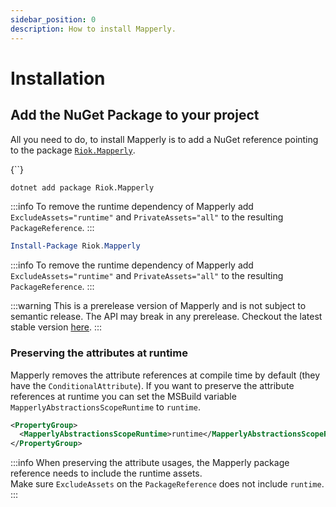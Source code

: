 ```yaml
---
sidebar_position: 0
description: How to install Mapperly.
---
```



# Installation

## Add the NuGet Package to your project

All you need to do, to install Mapperly is to add a NuGet reference pointing to the package [`Riok.Mapperly`](https://www.nuget.org/packages/Riok.Mapperly).

<Tabs>
  <TabItem value="csproj" label="PackageReference" default>
      <CodeBlock language="xml">{`<PackageReference Include="Riok.Mapperly" Version="${useDocusaurusContext().siteConfig.customFields.mapperlyVersion}" ExcludeAssets="runtime" PrivateAssets="all" />`}</CodeBlock>
  </TabItem>
<TabItem value="dontet-cli" label=".NET CLI">

```bash
dotnet add package Riok.Mapperly
```

:::info
To remove the runtime dependency of Mapperly add
`ExcludeAssets="runtime"` and `PrivateAssets="all"`
to the resulting `PackageReference`.
:::

</TabItem>
<TabItem value="pkg-manager" label="Package Manager">

```powershell
Install-Package Riok.Mapperly
```

:::info
To remove the runtime dependency of Mapperly add
`ExcludeAssets="runtime"` and `PrivateAssets="all"`
to the resulting `PackageReference`.
:::

</TabItem>
</Tabs>

<Conditional condition={!useDocusaurusContext().siteConfig.customFields.environment.stable}>

:::warning
This is a prerelease version of Mapperly and is not subject to semantic release.
The API may break in any prerelease.
Checkout the latest stable version [here](https://mapperly.riok.app).
:::

</Conditional>

### Preserving the attributes at runtime

Mapperly removes the attribute references at compile time by default (they have the `ConditionalAttribute`).
If you want
to preserve the attribute references at runtime
you can set the MSBuild variable `MapperlyAbstractionsScopeRuntime` to `runtime`.

```xml
<PropertyGroup>
  <MapperlyAbstractionsScopeRuntime>runtime</MapperlyAbstractionsScopeRuntime>
</PropertyGroup>
```

:::info
When preserving the attribute usages, the Mapperly package reference needs to include the runtime assets.  
Make sure `ExcludeAssets` on the `PackageReference` does not include `runtime`.
:::
